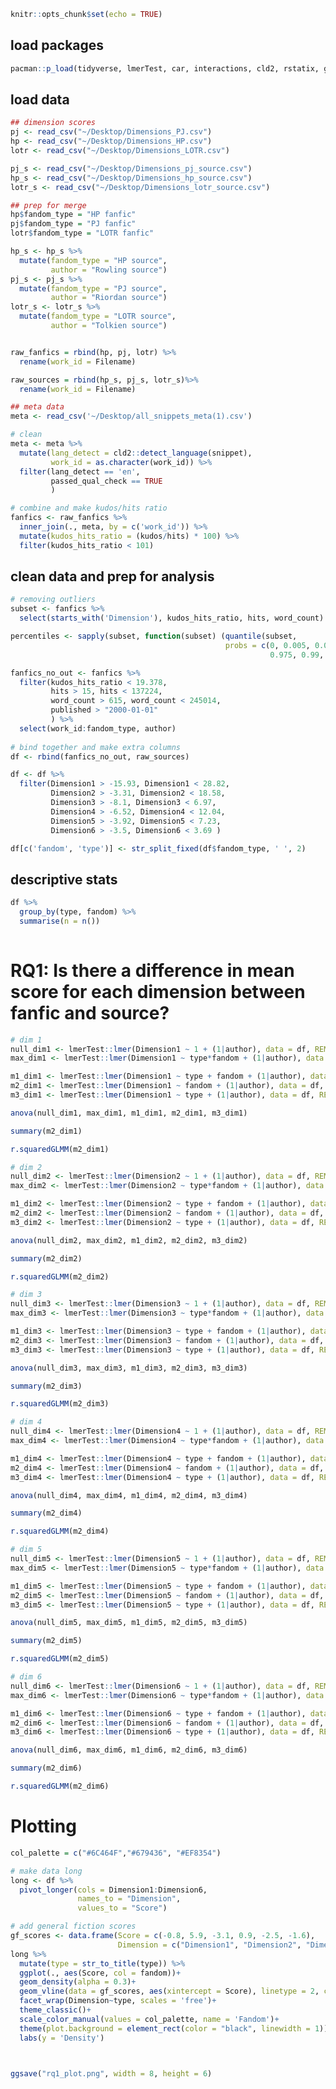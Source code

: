 
```r
knitr::opts_chunk$set(echo = TRUE)
```


## load packages
```r
pacman::p_load(tidyverse, lmerTest, car, interactions, cld2, rstatix, ggpubr, lme4, Hmisc, MuMIN)

```

## load data
```r
## dimension scores
pj <- read_csv("~/Desktop/Dimensions_PJ.csv")
hp <- read_csv("~/Desktop/Dimensions_HP.csv")
lotr <- read_csv("~/Desktop/Dimensions_LOTR.csv")

pj_s <- read_csv("~/Desktop/Dimensions_pj_source.csv")
hp_s <- read_csv("~/Desktop/Dimensions_hp_source.csv")
lotr_s <- read_csv("~/Desktop/Dimensions_lotr_source.csv")

## prep for merge 
hp$fandom_type = "HP fanfic"
pj$fandom_type = "PJ fanfic"
lotr$fandom_type = "LOTR fanfic"

hp_s <- hp_s %>% 
  mutate(fandom_type = "HP source", 
         author = "Rowling source")
pj_s <- pj_s %>% 
  mutate(fandom_type = "PJ source", 
         author = "Riordan source")
lotr_s <- lotr_s %>% 
  mutate(fandom_type = "LOTR source", 
         author = "Tolkien source")


raw_fanfics = rbind(hp, pj, lotr) %>% 
  rename(work_id = Filename)

raw_sources = rbind(hp_s, pj_s, lotr_s)%>% 
  rename(work_id = Filename)

## meta data
meta <- read_csv('~/Desktop/all_snippets_meta(1).csv')

# clean 
meta <- meta %>% 
  mutate(lang_detect = cld2::detect_language(snippet),
         work_id = as.character(work_id)) %>% 
  filter(lang_detect == 'en',
         passed_qual_check == TRUE
         )

# combine and make kudos/hits ratio 
fanfics <- raw_fanfics %>% 
  inner_join(., meta, by = c('work_id')) %>% 
  mutate(kudos_hits_ratio = (kudos/hits) * 100) %>% 
  filter(kudos_hits_ratio < 101)


```


## clean data and prep for analysis
```r
# removing outliers
subset <- fanfics %>% 
  select(starts_with('Dimension'), kudos_hits_ratio, hits, word_count)

percentiles <- sapply(subset, function(subset) (quantile(subset, 
                                                probs = c(0, 0.005, 0.01, 0.025, 
                                                          0.975, 0.99, 0.995, 1))))

fanfics_no_out <- fanfics %>% 
  filter(kudos_hits_ratio < 19.378,
         hits > 15, hits < 137224,
         word_count > 615, word_count < 245014,
         published > "2000-01-01"
         ) %>% 
  select(work_id:fandom_type, author)
  
# bind together and make extra columns
df <- rbind(fanfics_no_out, raw_sources) 

df <- df %>% 
  filter(Dimension1 > -15.93, Dimension1 < 28.82,
         Dimension2 > -3.31, Dimension2 < 18.58,
         Dimension3 > -8.1, Dimension3 < 6.97,
         Dimension4 > -6.52, Dimension4 < 12.04,
         Dimension5 > -3.92, Dimension5 < 7.23,
         Dimension6 > -3.5, Dimension6 < 3.69 )

df[c('fandom', 'type')] <- str_split_fixed(df$fandom_type, ' ', 2)

```

## descriptive stats
```r
df %>% 
  group_by(type, fandom) %>% 
  summarise(n = n())
 
```


# RQ1: Is there a difference in mean score for each dimension between fanfic and source? 
```r
# dim 1 
null_dim1 <- lmerTest::lmer(Dimension1 ~ 1 + (1|author), data = df, REML = F)
max_dim1 <- lmerTest::lmer(Dimension1 ~ type*fandom + (1|author), data = df, REML = F)

m1_dim1 <- lmerTest::lmer(Dimension1 ~ type + fandom + (1|author), data = df, REML = F)
m2_dim1 <- lmerTest::lmer(Dimension1 ~ fandom + (1|author), data = df, REML = F)
m3_dim1 <- lmerTest::lmer(Dimension1 ~ type + (1|author), data = df, REML = F)

anova(null_dim1, max_dim1, m1_dim1, m2_dim1, m3_dim1)

summary(m2_dim1)

r.squaredGLMM(m2_dim1)
```

```r
# dim 2
null_dim2 <- lmerTest::lmer(Dimension2 ~ 1 + (1|author), data = df, REML = F)
max_dim2 <- lmerTest::lmer(Dimension2 ~ type*fandom + (1|author), data = df, REML = F)

m1_dim2 <- lmerTest::lmer(Dimension2 ~ type + fandom + (1|author), data = df, REML = F)
m2_dim2 <- lmerTest::lmer(Dimension2 ~ fandom + (1|author), data = df, REML = F)
m3_dim2 <- lmerTest::lmer(Dimension2 ~ type + (1|author), data = df, REML = F)

anova(null_dim2, max_dim2, m1_dim2, m2_dim2, m3_dim2)

summary(m2_dim2)

r.squaredGLMM(m2_dim2)

```

```r
# dim 3
null_dim3 <- lmerTest::lmer(Dimension3 ~ 1 + (1|author), data = df, REML = F)
max_dim3 <- lmerTest::lmer(Dimension3 ~ type*fandom + (1|author), data = df, REML = F)

m1_dim3 <- lmerTest::lmer(Dimension3 ~ type + fandom + (1|author), data = df, REML = F)
m2_dim3 <- lmerTest::lmer(Dimension3 ~ fandom + (1|author), data = df, REML = F)
m3_dim3 <- lmerTest::lmer(Dimension3 ~ type + (1|author), data = df, REML = F)

anova(null_dim3, max_dim3, m1_dim3, m2_dim3, m3_dim3)

summary(m2_dim3)

r.squaredGLMM(m2_dim3)

```

```r
# dim 4 
null_dim4 <- lmerTest::lmer(Dimension4 ~ 1 + (1|author), data = df, REML = F)
max_dim4 <- lmerTest::lmer(Dimension4 ~ type*fandom + (1|author), data = df, REML = F)

m1_dim4 <- lmerTest::lmer(Dimension4 ~ type + fandom + (1|author), data = df, REML = F)
m2_dim4 <- lmerTest::lmer(Dimension4 ~ fandom + (1|author), data = df, REML = F)
m3_dim4 <- lmerTest::lmer(Dimension4 ~ type + (1|author), data = df, REML = F)

anova(null_dim4, max_dim4, m1_dim4, m2_dim4, m3_dim4)

summary(m2_dim4)

r.squaredGLMM(m2_dim4)

```

```r
# dim 5
null_dim5 <- lmerTest::lmer(Dimension5 ~ 1 + (1|author), data = df, REML = F)
max_dim5 <- lmerTest::lmer(Dimension5 ~ type*fandom + (1|author), data = df, REML = F)

m1_dim5 <- lmerTest::lmer(Dimension5 ~ type + fandom + (1|author), data = df, REML = F)
m2_dim5 <- lmerTest::lmer(Dimension5 ~ fandom + (1|author), data = df, REML = F)
m3_dim5 <- lmerTest::lmer(Dimension5 ~ type + (1|author), data = df, REML = F)

anova(null_dim5, max_dim5, m1_dim5, m2_dim5, m3_dim5)

summary(m2_dim5)

r.squaredGLMM(m2_dim5)

```

```r
# dim 6
null_dim6 <- lmerTest::lmer(Dimension6 ~ 1 + (1|author), data = df, REML = F)
max_dim6 <- lmerTest::lmer(Dimension6 ~ type*fandom + (1|author), data = df, REML = F)

m1_dim6 <- lmerTest::lmer(Dimension6 ~ type + fandom + (1|author), data = df, REML = F)
m2_dim6 <- lmerTest::lmer(Dimension6 ~ fandom + (1|author), data = df, REML = F)
m3_dim6 <- lmerTest::lmer(Dimension6 ~ type + (1|author), data = df, REML = F)

anova(null_dim6, max_dim6, m1_dim6, m2_dim6, m3_dim6)

summary(m2_dim6)

r.squaredGLMM(m2_dim6)

```

# Plotting
```r
col_palette = c("#6C464F","#679436", "#EF8354")

# make data long
long <- df %>% 
  pivot_longer(cols = Dimension1:Dimension6,
               names_to = "Dimension",
               values_to = "Score")

# add general fiction scores
gf_scores <- data.frame(Score = c(-0.8, 5.9, -3.1, 0.9, -2.5, -1.6),
                        Dimension = c("Dimension1", "Dimension2", "Dimension3", "Dimension4", "Dimension5", "Dimension6"))
long %>% 
  mutate(type = str_to_title(type)) %>% 
  ggplot(., aes(Score, col = fandom))+
  geom_density(alpha = 0.3)+
  geom_vline(data = gf_scores, aes(xintercept = Score), linetype = 2, color = 'darkgrey')+
  facet_wrap(Dimension~type, scales = 'free')+
  theme_classic()+
  scale_color_manual(values = col_palette, name = 'Fandom')+
  theme(plot.background = element_rect(color = "black", linewidth = 1))+
  labs(y = 'Density')



ggsave("rq1_plot.png", width = 8, height = 6)

    
```


